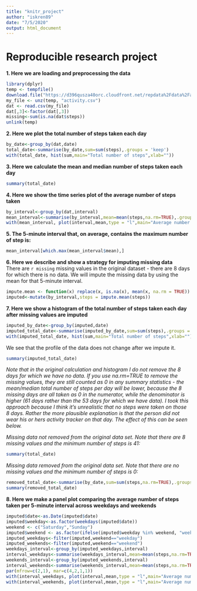 ```yaml
---
title: "knitr_project"
author: "iskren89"
date: "7/5/2020"
output: html_document
---
```

# Reproducible research project
**1. Here we are loading and preprocessing the data**
```r
library(dplyr)
temp <- tempfile()
download.file("https://d396qusza40orc.cloudfront.net/repdata%2Fdata%2Factivity.zip",temp)
my_file <- unz(temp, "activity.csv")
dat <- read.csv(my_file)
dat[,3]<-factor(dat[,3])
missing<-sum(is.na(dat$steps))
unlink(temp)
```
**2. Here we plot the total number of steps taken each day**
```r
by_date<-group_by(dat,date)
total_date<-summarise(by_date,sum=sum(steps),.groups = 'keep')
with(total_date, hist(sum,main="Total number of steps",xlab=""))
```
**3. Here we calculate the mean and median number of steps taken each day** 
```r
summary(total_date)
```
**4. Here we show the time series plot of the average number of steps taken**
```r
by_interval<-group_by(dat,interval)
mean_interval<-summarise(by_interval,mean=mean(steps,na.rm=TRUE),.groups = 'keep')
with(mean_interval, plot(interval,mean,type = "l",main="Average number of steps",ylab="steps by 5-minute interval"))
```
**5. The 5-minute interval that, on average, contains the maximum number of step is:**
```r
mean_interval[which.max(mean_interval$mean),]
```
**6. Here we describe and show a strategy for imputing missing data**  
There are `r missing` missing values in the original dataset - there are 8 days for which there is no data. We will impute the missing data by using the mean for that 5-minute interval.
```r
impute.mean <- function(x) replace(x, is.na(x), mean(x, na.rm = TRUE))
imputed<-mutate(by_interval,steps = impute.mean(steps))
```
**7. Here we show a histogram of the total number of steps taken each day after missing values are imputed**  
```r
imputed_by_date<-group_by(imputed,date)
imputed_total_date<-summarise(imputed_by_date,sum=sum(steps),.groups = 'keep')
with(imputed_total_date, hist(sum,main="Total number of steps",xlab=""))
```
We see that the profile of the data does not change after we impute it.  
```r
summary(imputed_total_date)
```
*Note that in the original calculation and histogram I do not remove the 8 days for which we have no data. If you use na.rm=TRUE to remove the missing values, they are still counted as 0 in any summary statistics - the mean/median total number of steps per day will be lower, because the 8 missing days are all taken as 0 in the numerator, while the denominator is higher (61 days rather than the 53 days for which we have data). I took this approach because I think it's unrealistic that no steps were taken on those 8 days. Rather the more plausible explanation is that the person did not wear his or hers activity tracker on that day. The effect of this can be seen below.*  

*Missing data not removed from the original data set. Note that there are 8 missing values and the minimum number of steps is 41:*  
```r
summary(total_date)
```

*Missing data removed from the original data set. Note that there are no missing values and the minimum number of steps is 0:*  
```r
removed_total_date<-summarise(by_date,sum=sum(steps,na.rm=TRUE),.groups = 'keep')
summary(removed_total_date)
```
**8. Here we make a panel plot comparing the average number of steps taken per 5-minute interval across weekdays and weekends**
```r
imputed$date<-as.Date(imputed$date)
imputed$weekday<-as.factor(weekdays(imputed$date))
weekend <- c("Saturday","Sunday")
imputed$weekend <- as.factor(ifelse(imputed$weekday %in% weekend, "weekend","weekday"))
imputed_weekdays<-filter(imputed,weekend=="weekday")
imputed_weekends<-filter(imputed,weekend=="weekend")
weekdays_interval<-group_by(imputed_weekdays,interval)
interval_weekdays<-summarise(weekdays_interval,mean=mean(steps,na.rm=TRUE),.groups = 'keep')
weekends_interval<-group_by(imputed_weekends,interval)
interval_weekends<-summarise(weekends_interval,mean=mean(steps,na.rm=TRUE),.groups = 'keep')
par(mfrow=c(2,1), mar=c(4,2,1,1))
with(interval_weekdays, plot(interval,mean,type = "l",main="Average number of steps in weekdays"))
with(interval_weekends, plot(interval,mean,type = "l",main="Average number of steps in weekends"))
```